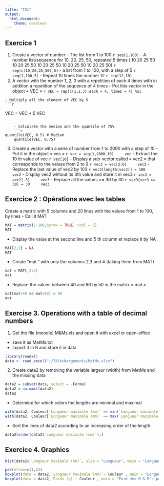 ```yaml
---
title: "TD1"
output: 
  html_document: 
    theme: cerulean
---
```

## Exercice 1
  1. Create a vector of number
    - The list from 1 to 100 
    ```r
seq(1,100)
```
    - A number list/sequence for 10, 20, 25, 50, repeated 5 times ( 10 20 25 50 10 20 25 50 10 20 25 50 10 20 25 50 10 20 25 50)
    ```r
rep(c(10,20,25,50),5)
```
    - a list from 1 to 100, with a step of 5
    ```r
seq(1,100,5)
```
    - Repeat 10 times the number 12
    ```r
rep(12,10)
```
  2. A vector with the number 1, 2, 3 with a repetition of each 4 times with in addition a repetition of the sequence of 4 times
    - Put this vector in the object « VEC »
    ```r
VEC = rep(c(1,2,3),each = 4, times = 4)
VEC
```
    
    - Multiply all the element of VEC by 5
    ```r
VEC = VEC * 5
VEC
```

    - Calculate the median and the quantile of 75%
    ```r
quantile(VEC, 0.5) # Median
    quantile(VEC, 0.75)
```

  3. Create a vector with a serie of number from 1 to 2000 with a step of 10
    - Put it in the object « vec »
    ```r
vec = seq(1,2000,10)
    vec
```
    - Extract the 10 th value of vec
    ```r
vec[10]
```
    - Display a sub-vector called « vec2 » that corresponds to the values from 2 to 6
    ```r
vec2 = vec[2:6]
    vec2
```
    - Replace the last value of vec2 by 100
    ```r
vec2[length(vec2)] = 100
    vec2
```
    - Display vec2 without its 3th value and store it in vec3
    ```r
vec3 = vec2[-3]
    vec3
```
    - Replace all the values >= 30 by 30
    ```r
vec3[vec3 >= 30] = 30
    vec3
```


## Exercice 2 : Opérations avec les tables
Create a matric with 5 columns and 20 lines with the values from 1 to 100, by lines
  - Call it MAT
```r
MAT = matrix(1:100,byrow = TRUE, ncol = 5)
MAT
```
  
  - Display the value at the second line and 5 th column et replace it by NA
```r
MAT[2,5] = NA
MAT
```
  - Create “mat “ with only the columns 2,3 and 4 (taking them from MAT)
```r
mat = MAT[,2:4]
mat
```
  - Replace the values between 40 and 60 by 50 in the matrix « mat »
```r
mat[mat>40 && mat<60] = 50
mat
```
  
## Exercise 3. Operations with a table of decimal numbers
1. Get the file (moodle) M&Ms.xls and open it with excel or open-office
  - save it as MetMs.txt
  - Import it in R and store it in data
```r
library(readxl)
data <- read_excel("~/Téléchargements/MetMs.xlsx")
```

2. Create data2 by removing the variable largeur (width) from MetMs and the missing data
```r
data2 = subset(data, select = -Forme)
data2 = na.omit(data2)
data2
```

  - Determine for which colors the lengths are minimal and maximal
```r
with(data2, Couleur[`Longueur maximale (mm)` == min(`Longueur maximale (mm)`)])
with(data2, Couleur[`Longueur maximale (mm)` == max(`Longueur maximale (mm)`)])
```
  
  - Sort the lines of data2 according to an increasing order of the length
```r
data2[order(data2$`Longueur maximale (mm)`),]
```
## Exercice 4. Graphics
```r
hist(data2$`Longueur maximale (mm)`, xlab = "Longueur", main = "Longueur des M & M's")
```

```r
par(mfrow=c(1,2))
boxplot(data = data2,`Longueur maximale (mm)`~ Couleur , main = "Longueur des M & M's par couleur", xlab= "Couleur", ylab= "Taille")
boxplot(data = data2,`Poids (g)`~ Couleur , main = "Poid des M & M's par couleur", xlab= "Couleur", ylab= "Poid")
```

